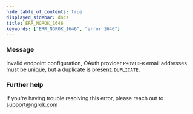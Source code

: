 ```yaml
---
hide_table_of_contents: true
displayed_sidebar: docs
title: ERR_NGROK_1646
keywords: ["ERR_NGROK_1646", "error 1646"]
---
```


### Message

Invalid endpoint configuration, OAuth provider `PROVIDER` email addresses must be unique, but a duplicate is present: `DUPLICATE`.

### Further help

If you're having trouble resolving this error, please reach out to [support@ngrok.com](mailto:support@ngrok.com?subject=Help%20with%20ERR_NGROK_1646)
